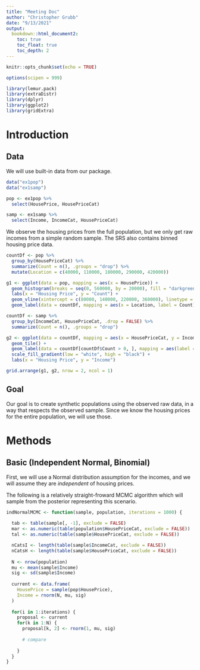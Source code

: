 ```yaml
---
title: "Meeting Doc"
author: "Christopher Grubb"
date: "9/13/2021"
output: 
  bookdown::html_document2:
    toc: true
    toc_float: true
    toc_depth: 2
---
```


```r
knitr::opts_chunk$set(echo = TRUE)

options(scipen = 999)

library(lemur.pack)
library(extraDistr)
library(dplyr)
library(ggplot2)
library(gridExtra)
```

# Introduction

## Data

We will use built-in data from our package.

```r
data("ex1pop")
data("ex1samp")

pop <- ex1pop %>%
  select(HousePrice, HousePriceCat)

samp <- ex1samp %>%
  select(Income, IncomeCat, HousePriceCat)
```

We observe the housing prices from the full population, but we only get raw incomes from a simple random sample. The SRS also contains binned housing price data.

```r
countDf <- pop %>% 
  group_by(HousePriceCat) %>%
  summarize(Count = n(), .groups = "drop") %>%
  mutate(Location = c(40000, 110000, 180000, 290000, 420000))

g1 <- ggplot(data = pop, mapping = aes(x = HousePrice)) + 
  geom_histogram(breaks = seq(0, 560000, by = 20000), fill = "darkgreen", alpha = 0.5) + 
  labs(x = "Housing Price", y = "Count") + 
  geom_vline(xintercept = c(80000, 140000, 220000, 360000), linetype = "dashed") + 
  geom_label(data = countDf, mapping = aes(x = Location, label = Count), y = 100)

countDf <- samp %>%
  group_by(IncomeCat, HousePriceCat, .drop = FALSE) %>%
  summarize(Count = n(), .groups = "drop")

g2 <- ggplot(data = countDf, mapping = aes(x = HousePriceCat, y = IncomeCat, fill = Count)) + 
  geom_tile() + 
  geom_label(data = countDf[countDf$Count > 0, ], mapping = aes(label = Count), fill = "white") + 
  scale_fill_gradient(low = "white", high = "black") + 
  labs(x = "Housing Price", y = "Income")

grid.arrange(g1, g2, nrow = 2, ncol = 1)
```

## Goal

Our goal is to create synthetic populations using the observed raw data, in a way that respects the observed sample. Since we know the housing prices for the entire population, we will use those. 

# Methods

## Basic (Independent Normal, Binomial)

First, we will use a Normal distribution assumption for the incomes, and we will assume they are *independent* of housing prices.

\begin{align*}
X_c &= (I_c, H_c) \\
X &= (I, H) \\
H &\sim F(h) \\
I &\sim Norm(\mu, \sigma^2)
\end{align*}

The following is a relatively straight-froward MCMC algorithm which will sample from the posterior representing this scenario.

```r
indNormalMCMC <- function(sample, population, iterations = 1000) {
  
  tab <- table(sample[, -1], exclude = FALSE)
  mar <- as.numeric(table(population$HousePriceCat, exclude = FALSE))
  tal <- as.numeric(table(sample$HousePriceCat, exclude = FALSE))

  nCatsI <- length(table(sample$IncomeCat, exclude = FALSE))
  nCatsH <- length(table(sample$HousePriceCat, exclude = FALSE))
  
  N <- nrow(population)
  mu <- mean(sample$Income)
  sig <- sd(sample$Income)
  
  current <- data.frame(
    HousePrice = sample(pop$HousePrice),
    Income = rnorm(N, mu, sig)
  )
  
  for(i in 1:iterations) {
    proposal <- current
    for(k in 1:N) {
      proposal[k, 2] <- rnorm(1, mu, sig)
    
      # compare
      
    }
  }
}
```

